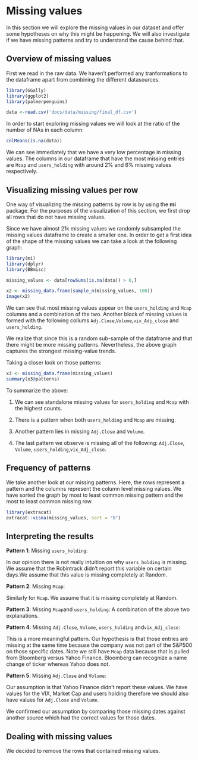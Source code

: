 # Missing values

In this section we will explore the missing values in our dataset and offer some hypotheses on why this might be happening. We will also investigate if we have missing patterns and try to understand the cause behind that.

## Overview of  missing values
First we read in the raw data. We haven't performed any tranformations to the dataframe apart from combining the different datasources.
```r
library(GGally)
library(ggplot2)
library(palmerpenguins)

data <-read.csv('docs/data/missing/final_df.csv')
```
 
In order to start exploring missing values we will look at the ratio of the number of NAs in each column:
```r
colMeans(is.na(data))
```
We can see immediately that we have a very low percentage in missing values. The columns in our dataframe that have the most missing entries are `Mcap` and `users_holding` with around 2% and 6% missing values respectively.

## Visualizing missing values per row
One way of visualizing the missing patterns by row is by using the **mi** package. For the purposes of the visualization of this section, we first drop all rows that do not have missing values. 

Since we have almost 21k missing values we randomly subsampled the missing values dataframe to create a smaller one. In order to get a first idea of the shape of the missing values we can take a look at the following graph: 
```r
library(mi)
library(dplyr)
library(BBmisc)

missing_values <- data[rowSums(is.na(data)) > 0,]

x2 <- missing_data.frame(sample_n(missing_values, 100))
image(x2)
```

 We can see that most  missing values appear on the `users_holding` and `Mcap` columns and a combination of the two. Another block of missing values is formed with the following collums `Adj.Close`,`Volume`,`vix_Adj_close` and ` users_holding`.

We realize that since this is a random sub-sample of the dataframe and that there might be more missing patterns. Nevertheless, the above graph captures the strongest missing-value trends.

Taking a closer look on those patterns:
```r
x3 <- missing_data.frame(missing_values)
summary(x3@patterns)
```
To summarize the above:

1. We can see standalone missing values for `users_holding` and ` Mcap`  with the highest counts. 

2. There is a pattern when both `users_holding` and ` Mcap` are missing.

3. Another pattern lies in missing `Adj.Close` and `Volume`. 

4. The last pattern we observe is missing all of the following: `Adj.Close`, `Volume`, `users_holding`,`vix_Adj_close`.


## Frequency of patterns

We take another look at our missing patterns. Here, the rows represent a pattern and the columns represent the column level missing values. We have sorted the graph by most to least common missing pattern and the most to least common missing row.

```r
library(extracat)
extracat::visna(missing_values, sort = "b")
```

## Interpreting the results

**Pattern 1**: Missing  `users_holding`:

In our opinion there is not really intuition on why `users_holding` is missing. We assume that the Robintrack didn't report this variable on certain days.We assume that this value is missing completely at Random.

**Pattern 2**: Missing  `Mcap`:

Similarly for `Mcap`. We assume that it is missing completely at Random.

**Pattern 3**: Missing `Mcap`and `users_holding`:
A combination of the above two explanations.


**Pattern 4**: Missing  `Adj.Close`, `Volume`, `users_holding` and`vix_Adj_close`:

This is a more meaningful pattern. Our hypothesis is that those entries are missing at the same time because the company was not part of the S&P500 on those specific dates. Note we still have `Mcap` data because that is pulled from Bloomberg versus Yahoo Finance. Bloomberg can recognize a name change of ticker whereas Yahoo does not.

**Pattern 5**: Missing  `Adj.Close` and `Volume`:

Our assumption is that Yahoo Finance didn't report these values. We have values for the VIX, Market Cap and users holding therefore we should also have values for `Adj.Close` and `Volume`.

We confirmed our assumption by comparing those missing dates against another source which had the correct values for those dates.

## Dealing with missing values

We decided to remove the rows that contained missing values.
